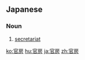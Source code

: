 ==Japanese==
{{ja-kanjitab|官|房}}

===Noun===
{{ja-noun|かんぼう}}

# [[secretariat]]

[[ko:官房]]
[[hu:官房]]
[[ja:官房]]
[[zh:官房]]